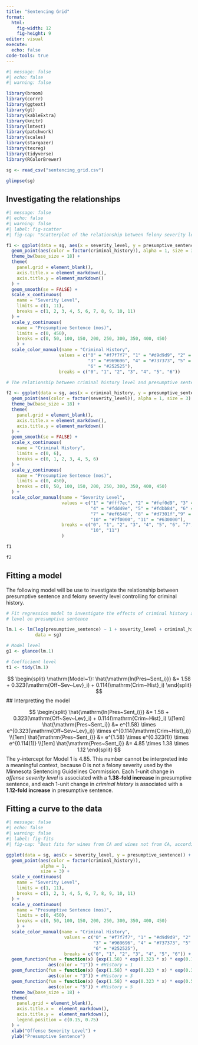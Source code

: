 ```yaml
---
title: "Sentencing Grid"
format: 
  html:
    fig-width: 12
    fig-height: 9
editor: visual
execute: 
  echo: false
code-tools: true
---
```


```r
#| message: false
#| echo: false
#| warning: false

library(broom)
library(corrr)
library(ggtext)
library(gt)
library(kableExtra)
library(knitr)
library(lmtest)
library(patchwork)
library(scales)
library(stargazer)
library(texreg)
library(tidyverse)
library(RColorBrewer)

sg <- read_csv("sentencing_grid.csv")

glimpse(sg)
```

## Investigating the relationships

```r
#| message: false
#| echo: false
#| warning: false
#| label: fig-scatter
#| fig-cap: "Scatterplot of the relationship between felony severity level and presumptive sentence controlling for criminal history."

f1 <- ggplot(data = sg, aes(x = severity_level, y = presumptive_sentence)) + 
  geom_point(aes(color = factor(criminal_history)), alpha = 1, size = 3) + 
  theme_bw(base_size = 18) +
  theme(
    panel.grid = element_blank(),
    axis.title.x = element_markdown(),
    axis.title.y = element_markdown()
  ) +
  geom_smooth(se = FALSE) +
  scale_x_continuous(
    name = "Severity Level",
    limits = c(1, 11),
    breaks = c(1, 2, 3, 4, 5, 6, 7, 8, 9, 10, 11)
  ) +
  scale_y_continuous(
    name = "Presumptive Sentence (mos)",
    limits = c(0, 450),
    breaks = c(0, 50, 100, 150, 200, 250, 300, 350, 400, 450)
    ) +
  scale_color_manual(name = "Criminal History", 
                    values = c("0" = "#f7f7f7", "1" = "#d9d9d9", "2" = "#bdbdbd", 
                               "3" = "#969696", "4" = "#737373", "5" = "#525252",
                               "6" = "#252525"), 
                    breaks = c("0", "1", "2", "3", "4", "5", "6"))

# The relationship between criminal history level and presumptive sentence

f2 <- ggplot(data = sg, aes(x = criminal_history, y = presumptive_sentence)) + 
  geom_point(aes(color = factor(severity_level)), alpha = 1, size = 3) + 
  theme_bw(base_size = 18) +
  theme(
    panel.grid = element_blank(),
    axis.title.x = element_markdown(),
    axis.title.y = element_markdown()
  ) +
  geom_smooth(se = FALSE) +
  scale_x_continuous(
    name = "Criminal History",
    limits = c(0, 6),
    breaks = c(0, 1, 2, 3, 4, 5, 6)
  ) +
  scale_y_continuous(
    name = "Presumptive Sentence (mos)",
    limits = c(0, 450),
    breaks = c(0, 50, 100, 150, 200, 250, 300, 350, 400, 450)
  ) +
  scale_color_manual(name = "Severity Level",
                     values = c("1" = "#fff7ec", "2" = "#fef0d9", "3" = "#fee8c8", 
                                "4" = "#fdd49e", "5" = "#fdbb84", "6" = "#fc8d59", 
                                "7" = "#ef6548", "8" = "#d7301f","9" = "#b30000", 
                                "10" = "#7f0000", "11" = "#630000"), 
                     breaks = c("0", "1", "2", "3", "4", "5", "6", "7", "8", "9",
                                "10", "11")
                     )

f1

f2
```

## Fitting a model
The following model will be use to investigate the relationship between presumptive sentence and felony severity level controlling for criminal history.

```r
# Fit regression model to investigate the effects of criminal history and severity
# level on presumptive sentence

lm.1 <- lm(log(presumptive_sentence) ~ 1 + severity_level + criminal_history, 
           data = sg)

# Model level
g1 <- glance(lm.1)

# Coefficient level
t1 <- tidy(lm.1)
```


$$
\begin{split}
\mathrm{Model~1}: \hat{\mathrm{ln(Pres~Sent_i)}} &= 1.58 + 0.323(\mathrm{Off~Sev~Lev}_i) + 0.114(\mathrm{Crim~Hist}_i)
\end{split}
$$ 
## Interpretting the model

$$
\begin{split}
\hat{\mathrm{ln(Pres~Sent_i)}} &= 1.58 + 0.323(\mathrm{Off~Sev~Lev}_i) + 0.114(\mathrm{Crim~Hist}_i)
\\[1em]
\hat{\mathrm{Pres~Sent_i}} &= e^{1.58} \times e^{0.323(\mathrm{Off~Sev~Lev}_i)} \times e^{0.114(\mathrm{Crim~Hist}_i)}
\\[1em]
\hat{\mathrm{Pres~Sent_i}} &= e^{1.58} \times e^{0.323(1)} \times e^{0.114(1)}
\\[1em]
\hat{\mathrm{Pres~Sent_i}} &= 4.85 \times 1.38 \times 1.12
\end{split}
$$
The y-intercept for Model 1 is 4.85. This number cannot be interpreted into a meaningful context, because 0 is not a felony severity used by the Minnesota Sentencing Guidelines Commission. Each 1-unit change in *offense severity level* is associated with a **1.38-fold increase** in presumptive sentence, and each 1-unit change in *criminal history* is associated with a **1.12-fold increase** in presumptive sentence. 

## Fitting a curve to the data

```r
#| message: false
#| echo: false
#| warning: false
#| label: fig-fits
#| fig-cap: "Best fits for wines from CA and wines not from CA, according to Model 3."

ggplot(data = sg, aes(x = severity_level, y = presumptive_sentence)) + 
  geom_point(aes(color = factor(criminal_history)),
             alpha = 1, 
             size = 3) + 
  scale_x_continuous(
    name = "Severity Level",
    limits = c(1, 11),
    breaks = c(1, 2, 3, 4, 5, 6, 7, 8, 9, 10, 11)
  ) +
  scale_y_continuous(
    name = "Presumptive Sentence (mos)",
    limits = c(0, 450),
    breaks = c(0, 50, 100, 150, 200, 250, 300, 350, 400, 450)
    ) +
  scale_color_manual(name = "Criminal History", 
                      values = c("0" = "#f7f7f7", "1" = "#d9d9d9", "2" = "#bdbdbd", 
                                 "3" = "#969696", "4" = "#737373", "5" = "#525252",
                                 "6" = "#252525"), 
                      breaks = c("0", "1", "2", "3", "4", "5", "6")) +
  geom_function(fun = function(x) {exp(1.58) * exp(0.323 * x) * exp(0.114)}, 
                aes(color = "1")) + #History = 1
  geom_function(fun = function(x) {exp(1.58) * exp(0.323 * x) * exp(0.342)}, 
                aes(color = "3")) + #History = 3
  geom_function(fun = function(x) {exp(1.58) * exp(0.323 * x) * exp(0.570)}, 
                aes(color = "5")) + #History = 5            
  theme_bw(base_size = 18) +
  theme(
    panel.grid = element_blank(),
    axis.title.x =  element_markdown(),
    axis.title.y =  element_markdown(),
    legend.position = c(0.15, 0.75)
  ) +
  xlab("Offense Severity Level") +
  ylab("Presumptive Sentence")
```









